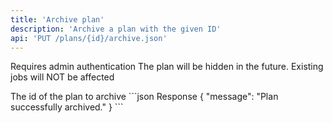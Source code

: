 ```yaml
---
title: 'Archive plan'
description: 'Archive a plan with the given ID'
api: 'PUT /plans/{id}/archive.json'
---
```


<Note>Requires admin authentication</Note>
<Check>The plan will be hidden in the future. Existing jobs will NOT be affected</Check>

<ParamField path="id" type="integer" required>
  The id of the plan to archive
</ParamField>

<ResponseExample>
```json Response
  {
    "message": "Plan successfully archived."
  }
```
</ResponseExample>
